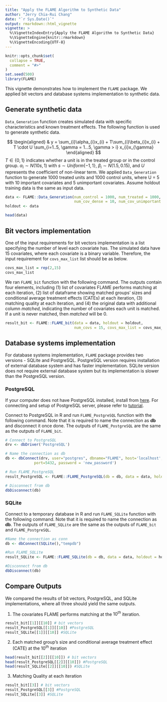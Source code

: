 ```yaml
---
title: "Apply the FLAME Algorithm to Synthetic Data"
author: "Jerry Chia-Rui Chang"
date: "`r Sys.Date()`"
output: rmarkdown::html_vignette
vignette: >
  %\VignetteIndexEntry{Apply the FLAME Algorithm to Synthetic Data}
  %\VignetteEngine{knitr::rmarkdown}
  %\VignetteEncoding{UTF-8}
---
```


```r
knitr::opts_chunk$set(
  collapse = TRUE,
  comment = "#>"
)
set.seed(500)
library(FLAME)
```

This vignette demonstrates how to implement the `FLAME` package. We applied bit vectors and database systems implementation to synthetic data.  

## Generate synthetic data

`Data_Generation` function creates simulated data with specific characteristics and known treatment effects. The following function is used to generate synthetic data.  

\newline

$$
\begin{aligned}
& y = \sum_{i}\alpha_{i}x_{i} + T\sum_{i}\beta_{i}x_{i} + T \cdot U \sum_{i=1..5, \gamma = 1...5, \gamma > i} x_{i}x_{\gamma}
\end{aligned}
$$
$T \in \{0,1\}$ indicates whether a unit is in the treated group or in the control group. $\alpha_{i} \sim N(10s, 1)$ with $s \sim Uniform\{-1,1\}$, $\beta_{i} \sim N(1.5,0.15)$, and $U$ represents the coefficient of non-linear term. We applied `Data_Generation` function to generate 1000 treated units and 1000 control units, where U = 5 with 10 important covariates and 5 unimportant covariates. Assume holdout training data is the same as input data.  
```r
data <- FLAME::Data_Generation(num_control = 1000, num_treated = 1000,
                               num_cov_dense = 10, num_cov_unimportant = 5, U = 5)
holdout <- data 

head(data)
```

## Bit vectors implementation

One of the input requirements for bit vectors implementation is a list specifying the number of level each covariate has. The simulated data have 15 covariates, where each covariate is a binary variable. Therefore, the input requirement for `covs_max_list` list should be as below.  
```r
covs_max_list = rep(2,15)
covs_max_list
```
\newline  

We ran `FLAME_bit` function with the following command. The outputs contain four elements, including (1) list of covariates FLAME performs matching at each iteration, (2) list of dataframe showing matched groups' sizes and conditional average treatment effects (CATEs) at each iteration, (3) matching quality at each iteration, and (4) the original data with additional column *matched*, indicating the number of covariates each unit is matched. If a unit is never matched, then *matched* will be 0.
```r
result_bit <- FLAME::FLAME_bit(data = data, holdout = holdout, 
                               num_covs = 15, covs_max_list = covs_max_list)
```

## Database systems implementation 

For database systems implementation, `FLAME` package provides two versions - SQLite and PostgreSQL. PostgreSQL version requires installation of external database system and has faster implementation. SQLite version does not require external database system but its implementation is slower than the PostgreSQL version.  

### PostgreSQL

If your computer does not have PostgreSQL installed, install from [here](https://www.postgresql.org/download/). For connecting and setup of PostgreSQL server, please refer to [tutorial](http://www.postgresqltutorial.com/connect-to-postgresql-database/).  

\newline

Connect to PostgreSQL in R and run `FLAME_PostgreSQL` function with the following command. Note that it is required to name the connection as **db** and disconnect it once done. The outputs of `FLAME_PostgreSQL` are the same as the outputs of `FLAME_bit`. 
```r
# Connect to PostgreSQL
drv <- dbDriver('PostgreSQL')

# Name the connection as db
db <- dbConnect(drv, user="postgres", dbname="FLAME", host='localhost',
             port=5432, password = 'new_password')

# Run FLAME_PostgreSQL 
result_PostgreSQL <- FLAME::FLAME_PostgreSQL(db = db, data = data, holdout = holdout, num_covs = 15)

# Disconnect from db
dbDisconnect(db)
```


### SQLite

Connect to a temporary database in R and run `FLAME_SQLite` function with the following command. Note that it is required to name the connection as **db**. The outputs of `FLAME_SQLite` are the same as the outputs of `FLAME_bit` and `FLAME_PostgreSQL`.
```r
#Name the connection as conn
db <- dbConnect(SQLite(),"tempdb") 

#Run FLAME_SQLite
result_SQLite <- FLAME::FLAME_SQLite(db = db, data = data, holdout = holdout, num_covs = 15)

#Disconnect from db
dbDisconnect(db)
```

## Compare Outputs

We compared the results of bit vectors, PostgreSQL, and SQLite implementations, where all three should yield the same outputs.

(1) The covariates FLAME performs matching at the $10^{th}$ iteration.
```r
result_bit[[1]][[10]] # bit vectors
result_PostgreSQL[[1]][[10]] #PostgreSQL
result_SQLite[[1]][[10]] #SQLite
```

(2) Each matched group's size and conditional average treatment effect (CATE) at the $10^{th}$ iteration
```r
head(result_bit[[2]][[10]]) # bit vectors
head(result_PostgreSQL[[2]][[10]]) #PostgreSQL
head(result_SQLite[[2]][[10]]) #SQLite
```

(3) Matching Quality at each iteration
```r
result_bit[[3]] # bit vectors
result_PostgreSQL[[3]] #PostgreSQL
result_SQLite[[3]] #SQLite
```
